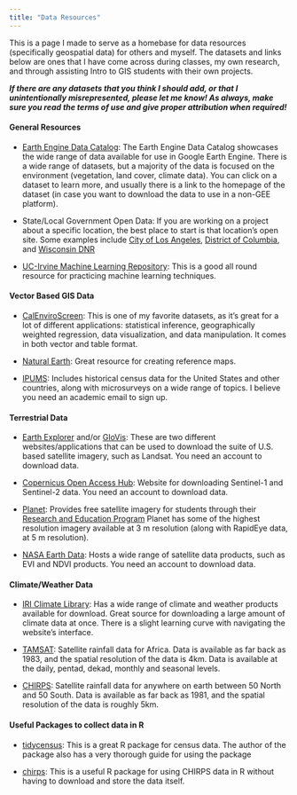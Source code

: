 ```yaml
---
title: "Data Resources"
---
```


This is a page I made to serve as a homebase for data resources (specifically geospatial data) for others and myself. The datasets and links below are ones that I have come across during classes, my own research, and through assisting Intro to GIS students with their own projects.

***If there are any datasets that you think I should add, or that I unintentionally misrepresented, please let me know! As always, make sure you read the terms of use and give proper attribution when required!***

#### General Resources

-   [Earth Engine Data Catalog](https://developers.google.com/earth-engine/datasets/catalog): The Earth Engine Data Catalog showcases the wide range of data available for use in Google Earth Engine. There is a wide range of datasets, but a majority of the data is focused on the environment (vegetation, land cover, climate data). You can click on a dataset to learn more, and usually there is a link to the homepage of the dataset (in case you want to download the data to use in a non-GEE platform).

-   State/Local Government Open Data: If you are working on a project about a specific location, the best place to start is that location's open site. Some examples include [City of Los Angeles](https://data.lacity.org), [District of Columbia](https://opendata.dc.gov), and [Wisconsin DNR](https://data-wi-dnr.opendata.arcgis.com)

-   [UC-Irvine Machine Learning Repository](https://archive.ics.uci.edu/ml/index.php): This is a good all round resource for practicing machine learning techniques.

#### Vector Based GIS Data

-   [CalEnviroScreen](https://oehha.ca.gov/calenviroscreen/report/calenviroscreen-40): This is one of my favorite datasets, as it's great for a lot of different applications: statistical inference, geographically weighted regression, data visualization, and data manipulation. It comes in both vector and table format.

-   [Natural Earth](https://www.naturalearthdata.com/features): Great resource for creating reference maps.

-   [IPUMS](https://www.ipums.org): Includes historical census data for the United States and other countries, along with microsurveys on a wide range of topics. I believe you need an academic email to sign up.

#### Terrestrial Data

-   [Earth Explorer](https://earthexplorer.usgs.gov) and/or [GloVis](https://glovis.usgs.gov): These are two different websites/applications that can be used to download the suite of U.S. based satellite imagery, such as Landsat. You need an account to download data.

-   [Copernicus Open Access Hub](https://scihub.copernicus.eu): Website for downloading Sentinel-1 and Sentinel-2 data. You need an account to download data.

-   [Planet](https://www.planet.com): Provides free satellite imagery for students through their [Research and Education Program](https://www.planet.com/markets/education-and-research) Planet has some of the highest resolution imagery available at 3 m resolution (along with RapidEye data, at 5 m resolution).

-   [NASA Earth Data](https://www.earthdata.nasa.gov): Hosts a wide range of satellite data products, such as EVI and NDVI products. You need an account to download data.

#### Climate/Weather Data

-   [IRI Climate Library](https://iridl.ldeo.columbia.edu): Has a wide range of climate and weather products available for download. Great source for downloading a large amount of climate data at once. There is a slight learning curve with navigating the website's interface.

-   [TAMSAT](https://www.tamsat.org.uk): Satellite rainfall data for Africa. Data is available as far back as 1983, and the spatial resolution of the data is 4km. Data is available at the daily, pentad, dekad, monthly and seasonal levels.

-   [CHIRPS](https://www.chc.ucsb.edu/data): Satellite rainfall data for anywhere on earth between 50 North and 50 South. Data is available as far back as 1981, and the spatial resolution of the data is roughly 5km.

#### Useful Packages to collect data in R

-   [tidycensus](https://walker-data.com/tidycensus): This is a great R package for census data. The author of the package also has a very thorough guide for using the package

-   [chirps](https://github.com/ropensci/chirps): This is a useful R package for using CHIRPS data in R without having to download and store the data itself.
